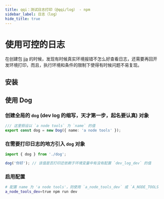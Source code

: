 ```yaml
---
title: qqi：测试日志打印（@qqi/log） - npm
sidebar_label: 日志（log）
hide_title: true
---
```


# 使用可控的日志

<PackageInfo packageName="@qqi/log" githubRepoName="qqi" />

在创建包 [jja](/npm/jja) 的时候，发现有时候真实环境报错不怎么好查看日志，还需要再回开发环境打印，而且，执行环境和条件的限制下使得有时候问题不易复现。

## 安装

<InstallInfo name="@qqi/log" />

## 使用 Dog

### 创建全局的 `dog` (dev log 的缩写，天才第一步，起名要认真) 对象

```ts
/// 这里假设以 `a node tools` 为 `name` 的值
export const dog = new Dog({ name: 'a node tools' });
```

### 在需要打印日志的地方引入 `dog` 对象

```ts
import { dog } from './dog';

dog('你好'); // 该值是否打印还依赖于环境变量中有没有配置 `dev_log_dev` 的值
```

### 启用配置

```bash
# 配置 name 为 'a node tools'，则使用 `a_node_tools_dev` 或 `A_NODE_TOOLS_DEV` 来启动
a_node_tools_dev=true npm run dev
```
